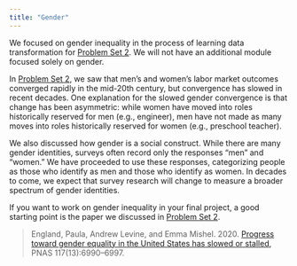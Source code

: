 ```yaml
---
title: "Gender"
---
```


We focused on gender inequality in the process of learning data transformation for [Problem Set 2](../assignments/pset2.qmd). We will not have an additional module focused solely on gender.

In [Problem Set 2](../assignments/pset2.qmd), we saw that men's and women's labor market outcomes converged rapidly in the mid-20th century, but convergence has slowed in recent decades. One explanation for the slowed gender convergence is that change has been asymmetric: while women have moved into roles historically reserved for men (e.g., engineer), men have not made as many moves into roles historically reserved for women (e.g., preschool teacher).

We also discussed how gender is a social construct. While there are many gender identities, surveys often record only the responses "men" and "women." We have proceeded to use these responses, categorizing people as those who identify as men and those who identify as women. In decades to come, we expect that survey research will change to measure a broader spectrum of gender identities.

If you want to work on gender inequality in your final project, a good starting point is the paper we discussed in [Problem Set 2](../assignments/pset2.qmd).

> England, Paula, Andrew Levine, and Emma Mishel. 2020. [Progress toward
> gender equality in the United States has slowed or
> stalled,](https://www.pnas.org/doi/full/10.1073/pnas.1918891117) PNAS
> 117(13):6990–6997.